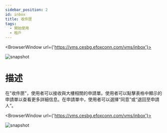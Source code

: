 ---
sidebar_position: 2
id: inbox
title: 收件匣
tags:
  - 開始使用
  - 租戶
---


<BrowserWindow url={'https://vms.cesbg.efoxconn.com/vms/inbox'}>

![snapshot](../assets/vms/vms-inbox-zh-hant.png)

</BrowserWindow>

# 描述

在"收件匣"，使用者可以接收與大樓相關的申請單。使用者可以點擊表格中顯示的申請單以查看更多詳細信息。在申請單中，使用者可以選擇“同意”或“退回至申請人”。

<BrowserWindow url={'https://vms.cesbg.efoxconn.com/vms/inbox'}>

![snapshot](../assets/vms/vms-inbox-ticket-zh-hant.png)

</BrowserWindow>
